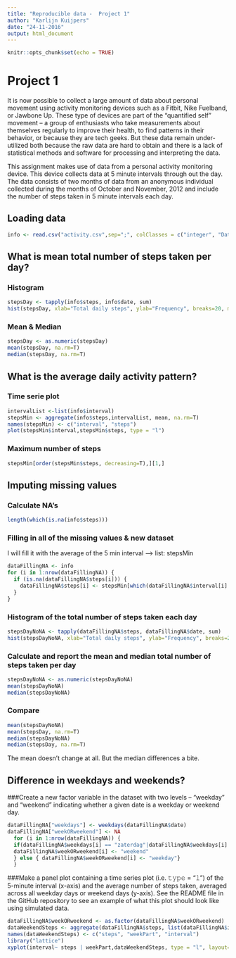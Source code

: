 ```yaml
---
title: "Reproducible data -  Project 1"
author: "Karlijn Kuijpers"
date: "24-11-2016"
output: html_document
---
```


```r
knitr::opts_chunk$set(echo = TRUE)
```

# Project 1
It is now possible to collect a large amount of data about personal movement using activity monitoring devices such as a Fitbit, Nike Fuelband, or Jawbone Up. These type of devices are part of the “quantified self” movement – a group of enthusiasts who take measurements about themselves regularly to improve their health, to find patterns in their behavior, or because they are tech geeks. But these data remain under-utilized both because the raw data are hard to obtain and there is a lack of statistical methods and software for processing and interpreting the data.

This assignment makes use of data from a personal activity monitoring device. This device collects data at 5 minute intervals through out the day. The data consists of two months of data from an anonymous individual collected during the months of October and November, 2012 and include the number of steps taken in 5 minute intervals each day.

## Loading data
```r
info <- read.csv("activity.csv",sep=";", colClasses = c("integer", "Date", "factor"))
```

## What is mean total number of steps taken per day?
### Histogram
```r
stepsDay <- tapply(info$steps, info$date, sum)
hist(stepsDay, xlab="Total daily steps", ylab="Frequency", breaks=20, main="Total number of steps taken per day")
```
### Mean & Median
```r
stepsDay <- as.numeric(stepsDay)
mean(stepsDay, na.rm=T)
median(stepsDay, na.rm=T)
```

## What is the average daily activity pattern?
### Time serie plot
```r
intervalList <-list(info$interval)
stepsMin <- aggregate(info$steps,intervalList, mean, na.rm=T)
names(stepsMin) <- c("interval", "steps")
plot(stepsMin$interval,stepsMin$steps, type = "l")
```
### Maximum number of steps
```r
stepsMin[order(stepsMin$steps, decreasing=T),][1,]
```

## Imputing missing values
### Calculate NA's
```r
length(which(is.na(info$steps)))
```

### Filling in all of the missing values & new dataset
I will fill it with the average of the 5 min interval --> list: stepsMin

```r
dataFillingNA <- info
for (i in 1:nrow(dataFillingNA)) {
  if (is.na(dataFillingNA$steps[i])) {
    dataFillingNA$steps[i] <- stepsMin[which(dataFillingNA$interval[i] == stepsMin$interval), ]$steps
  }
}
```

### Histogram of the total number of steps taken each day
```r
stepsDayNoNA <- tapply(dataFillingNA$steps, dataFillingNA$date, sum)
hist(stepsDayNoNA, xlab="Total daily steps", ylab="Frequency", breaks=20, main="Total number of steps taken per day")
```
### Calculate and report the mean and median total number of steps taken per day
```r
stepsDayNoNA <- as.numeric(stepsDayNoNA)
mean(stepsDayNoNA)
median(stepsDayNoNA)
```
### Compare
```r
mean(stepsDayNoNA)
mean(stepsDay, na.rm=T)
median(stepsDayNoNA)
median(stepsDay, na.rm=T)
```
The mean doesn't change at all. But the median differences a bite. 

## Difference in weekdays and weekends?

###Create a new factor variable in the dataset with two levels – “weekday” and “weekend” indicating whether a given date is a weekday or weekend day.
```r
dataFillingNA["weekdays"] <- weekdays(dataFillingNA$date)
dataFillingNA["weekORweekend"] <- NA
  for (i in 1:nrow(dataFillingNA)) {
  if(dataFillingNA$weekdays[i] == "zaterdag"|dataFillingNA$weekdays[i] == "zondag"){
  dataFillingNA$weekORweekend[i] <- "weekend"
  } else { dataFillingNA$weekORweekend[i] <- "weekday"}
  }
```


###Make a panel plot containing a time series plot (i.e. 𝚝𝚢𝚙𝚎 = "𝚕") of the 5-minute interval (x-axis) and the average number of steps taken, averaged across all weekday days or weekend days (y-axis). See the README file in the GitHub repository to see an example of what this plot should look like using simulated data.
```r
dataFillingNA$weekORweekend <- as.factor(dataFillingNA$weekORweekend)
dataWeekendSteps <- aggregate(dataFillingNA$steps, list(dataFillingNA$interval, dataFillingNA$weekORweekend), FUN = "mean")
names(dataWeekendSteps) <- c("steps", "weekPart", "interval")
library("lattice")
xyplot(interval~ steps | weekPart,dataWeekendSteps, type = "l", layout=c(1,2), xlab= "Interval", ylab= "Number of steps")
```

